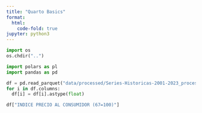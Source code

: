 ```yaml
---
title: "Quarto Basics"
format:
  html:
    code-fold: true
jupyter: python3
---
```

```python
import os
os.chdir("..")
```

```python
import polars as pl
import pandas as pd
```

```python
df = pd.read_parquet("data/processed/Series-Historicas-2001-2023_processed.parquet")
for i in df.columns:
  df[i] = df[i].astype(float)

df["INDICE PRECIO AL CONSUMIDOR (67=100)"]
```
